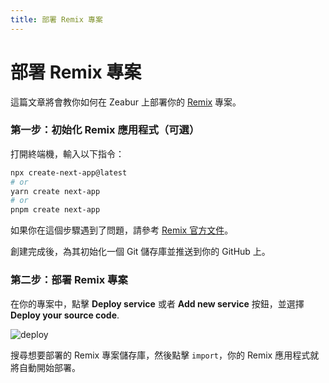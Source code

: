 ```yaml
---
title: 部署 Remix 專案
---
```



<Head>
  <meta name="zeabur:image:title" content="部署 Remix 專案" />
  <meta name="zeabur:image:subtitle" content="教你如何在 Zeabur 上部署專案" />
  <meta name="twitter:image" content="https://opengraph-dev.zeabur.app/api/og?title=部署 Remix 專案&desc=教你如何在 Zeabur 上部署專案" />
  <meta name="og:image" content="https://opengraph-dev.zeabur.app/api/og?title=部署 Remix 專案&desc=教你如何在 Zeabur 上部署專案" />
</Head>

# 部署 Remix 專案

這篇文章將會教你如何在 Zeabur 上部署你的 [Remix](https://remix.run/) 專案。

### 第一步：初始化 Remix 應用程式（可選）

打開終端機，輸入以下指令：

```bash
npx create-next-app@latest
# or
yarn create next-app
# or
pnpm create next-app
```

如果你在這個步驟遇到了問題，請參考 [Remix 官方文件](https://remix.run/docs/en/v1/tutorials/blog)。

創建完成後，為其初始化一個 Git 儲存庫並推送到你的 GitHub 上。

### 第二步：部署 Remix 專案

在你的專案中，點擊 **Deploy service** 或者 **Add new service** 按鈕，並選擇 **Deploy your source code**.

![deploy](/framework/deploy.png)

搜尋想要部署的 Remix 專案儲存庫，然後點擊 `import`，你的 Remix 應用程式就將自動開始部署。
